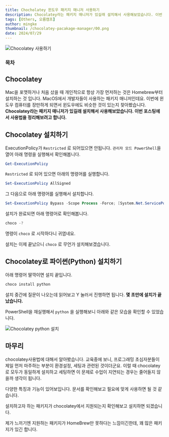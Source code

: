 ```yaml
---
title: Chocholatey 윈도우 패키지 매니저 사용하기
description: Chocolatey라는 패키지 매니저가 있길래 설치해서 사용해보았습니다. 이번 포스팅에서 사용법을 정리해보려고 합니다.
tags: [Others, 오름캠프]
author: mingke
thumbnail: /chocolatey-pacakage-manager/00.png
date: 2024/07/29
---
```


<Image src="/chocolatey-pacakage-manager/00.png" alt="Chocolatey 사용하기" />

### 목차

## Chocolatey

Mac을 포맷하거나 처음 샀을 때 개인적으로 항상 가장 먼저하는 것은 Homebrew부터 설치하는 것 입니다. MacOS에서 개발자들이 사용하는 패키지 매니저인데요. 이번에 윈도우 컴퓨터를 장만하게 되면서 윈도우에도 비슷한 것이 있는지 찾아봤습니다. **Chocolatey라는 패키지 매니저가 있길래 설치해서 사용해보았습니다. 이번 포스팅에서 사용법을 정리해보려고 합니다.**

## Chocolatey 설치하기

ExecutionPolicy가 `Restricted` 로 되어있으면 안됩니다. `관리자 모드 PowerShell`을 열어 아래 명령을 실행해서 확인해봅니다.

```powershell
Get-ExecutionPolicy
```

`Restricted` 로 되어 있으면 아래의 명령어를 실행합니다.

```powershell
Set-ExecutionPolicy AllSigned
```

그 다음으로 아래 명령어를 실행해서 설치합니다.

```powershell
Set-ExecutionPolicy Bypass -Scope Process -Force; [System.Net.ServicePointManager]::SecurityProtocol = [System.Net.ServicePointManager]::SecurityProtocol -bor 3072; iex ((New-Object System.Net.WebClient).DownloadString('https://community.chocolatey.org/install.ps1'))
```

설치가 완료되면 아래 명령어로 확인해봅니다.

```powershell
choco -?
```

명령이 `choco` 로 시작하다니 귀엽네요.

설치는 이제 끝났으니 `choco` 로 무언가 설치해보겠습니다.

## Chocolatey로 파이썬(Python) 설치하기

아래 명령어 딸깍이면 설치 끝입니다.

```powershell
choco install python
```

설치 중간에 질문이 나오는데 읽어보고 Y 눌러서 진행하면 됩니다. **몇 초만에 설치가 끝났습니다.**

PowerShell을 재실행해서 `python` 을 실행해보니 아래와 같은 모습을 확인할 수 있었습니다.

<Image
  src="/chocolatey-pacakage-manager/01.png"
  alt="Chocolatey python 설치"
  caption="Python 실행화면"
/>

## 마무리

chocolatey사용법에 대해서 알아봤습니다. 교육중에 보니, 프로그래밍 초심자분들이 제일 먼저 마주하는 부분이 환경설정, 세팅과 관련된 것이더군요. 이럴 때 chocolatey로 모두가 동일하게 설치하고 세팅하면 이 문제로 수업이 지연되는 경우는 줄어들지 않을까 생각이 됩니다.

다양한 특징과 기능이 있어보입니다. 문서를 확인해보고 필요에 맞게 사용하면 될 것 같습니다.

<Link url="https://docs.chocolatey.org/en-us/getting-started/" />

설치하고자 하는 패키지가 chocolatey에서 지원되는지 확인해보고 설치하면 되겠습니다.

<Link url="https://community.chocolatey.org/packages" />

제가 느끼기엔 지원하는 패키지가 HomeBrew만 못하다는 느낌이긴한데, 꽤 많은 패키지가 있긴 합니다.

<Link url="https://chaechae.life/blog/opensource-reason" />

